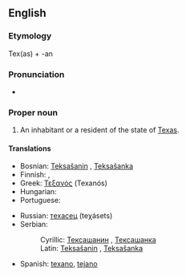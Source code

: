 ==English==

===Etymology===
Tex(as) + -an

===Pronunciation===
* {{rhymes|ɛksən}}

===Proper noun===
{{en-proper noun|Texans}}

# An inhabitant or a resident of the state of [[Texas]].

====Translations====
{{trans-top|an inhabitant or a resident of the state of Texas}}
* Bosnian: [[Teksašanin#Bosnian|Teksašanin]] {{m}}, [[Teksašanka#Bosnian|Teksašanka]] {{f}}
* Finnish: {{t-|fi|teksasilainen}}, {{t-|fi|texasilainen}}
* Greek: [[Τεξανός]] (Texanós) {{m}}
* Hungarian: {{t|hu|texasi}}
* Portuguese: {{t-|pt|texano|m}}
{{trans-mid}}
* Russian: [[техасец]] (teχásets) {{m}}
* Serbian:
*: Cyrillic: [[Тексашанин#Serbian|Тексашанин]] {{m}}, [[Тексашанка#Serbian|Тексашанка]] {{f}}
*: Latin: [[Teksašanin#Serbian|Teksašanin]] {{m}}, [[Teksašanka#Serbian|Teksašanka]] {{f}}
* Spanish: [[texano]], [[tejano]] {{m}}
{{trans-bottom}}